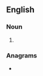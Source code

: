 {{also|Leisters}}

==English==

===Noun===
{{head|en|noun plural form}}

# {{plural of|leister|lang=en}}

===Anagrams===
* {{l|en|tireless}}
